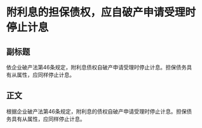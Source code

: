 # 附利息的担保债权，应自破产申请受理时停止计息
## 副标题
依企业破产法第46条规定，附利息债权自破产申请受理时停止计息。担保债务具有从属性，应同样停止计息。
## 正文
根据企业破产法第46条规定，附利息的债权自破产申请受理时停止计息。担保债务具有从属性，应同样停止计息。